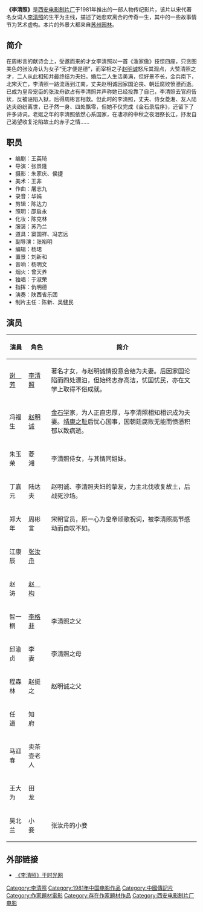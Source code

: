 {{Unreferenced|time=2020-10-12T08:30:56+00:00}}
{{Infobox Film
| name           = 李清照
| original_name  = The Poetess Li Qing Zhao
| cn_name        =
| hk_name        =
| tw_name        =
| image          = 
| caption        = 剧情片（古装、历史）
| producer       = 陈新、吴健民
| director       = 张景隆 
| writer         = 王英琦 
| starring       = 谢芳、冯福生、丁嘉元、郑大年
| music          = 
| cinematography = 
| editing        = 陈达力
| production_company = [[西安电影制片厂|西安电影制片厂]] 
| distributor    = 
| released       = 
| runtime        = 
| country        = {{中國大陸電影產地}}
| language       =  [[普通话|普通话]] 
| budget         = 
| gross          =
| website        = 
| imdb_id        = 
}}
'''《李清照》'''是[[西安电影制片厂|西安电影制片厂]]于1981年推出的一部人物传纪影片，该片以宋代著名女词人[[李清照|李清照]]的生平为主线，描述了她悲欢离合的传奇一生，其中的一些故事情节为艺术虚构。本片的外景大都来自[[苏州园林|苏州园林]]。

== 简介 ==
在周彬言的献诗会上，受邀而来的才女李清照以一首《渔家傲》技惊四座，只贪图美色的张汝舟认为女子“无才便是德”，而宰相之子[[赵明诚|赵明诚]]怒斥其观点，大赞清照之才，二人从此相知并最终结为夫妇。婚后二人生活美满，但好景不长，金兵南下，北宋灭亡，李清照一路流落到江南，丈夫赵明诚因家国沦丧、朝廷腐败愤懑而逝。已成为皇帝宠臣的张汝舟欲占有李清照并声称她已经投靠了自己，李清照去官府告状，反被诬陷入狱，后得周彬言相救。但此时的李清照，丈夫、侍女菱湘、友人陆达夫纷纷离世，已孑然一身、四处飘零，但她不仅完成《金石录后序》，还留下了许多诗词。老妪之年的李清照依然心系国家，在凄凉的中秋之夜泪祭长江，抒发自己渴望收复沦陷故土的赤子之情……

== 职员 ==
* 编剧：王英琦
* 导演：张景隆
* 摄影：朱家庆、侯捷
* 美术：王非
* 作曲：屠志九
* 录音：华娟
* 剪辑：陈达力
* 照明：邵启永
* 化妆：陈克林
* 服装：苏乃兰
* 道具：窦国祥、冯志远
* 副导演：张裕明
* 编辑：杨珺
* 置景：刘新和
* 音响：杨明文
* 烟火：曾天养
* 独唱：于淑荣
* 指挥：仇明德
* 演奏：陕西省乐团
* 制片主任：陈新、吴健民

== 演员 ==
{| border="2" cellpadding="4" cellspacing="1" style="background: #f9f9f9;font-size:95%; border: 1px #aaa solid; border-collapse: collapse;"
|- bgcolor="#B0C4DE" align="center"
!width=10%|演員
!width=12%|角色
!简介
|-
|[[谢芳|谢　芳]]||[[李清照|李清照]]||著名才女，与赵明诚情投意合结为夫妻。后因家国沦陷而四处漂泊，但始终志存高洁，忧国忧民，亦在文学上取得不俗成就。
|-
|冯福生||[[赵明诚|赵明诚]]||[[金石学|金石学]]家，为人正直忠厚，与李清照相知相识成为夫妻。[[靖康之耻|靖康之耻]]后忧心国事，因朝廷腐败无能而愤懑积郁以致病逝。
|-
|朱玉荣||菱　湘||李清照侍女，与其情同姐妹。
|-
|丁嘉元||陆达夫||赵明诚、李清照夫妇的挚友，力主北伐收复故土，后战死沙场。
|-
|郑大年||周彬言||宋朝官员，原一心为皇帝颂歌祝词，被李清照高节感动而自叹不如。
|-
|江康辰||[[张汝舟_(李清照夫)|张汝舟]]||
|-
|赵　涛||[[赵构|赵　构]]||
|-
|智一桐||[[李格非|李格非]]||李清照之父
|-
|邱渝贞||李　妻||李清照之母
|-
|程森林||赵挺之||赵明诚之父
|-
|任　道||知　府||
|-
|马迎春||卖茶壶老人||
|-
|王大为||田　龙||
|-
|吴北兰||小　妾||张汝舟的小妾
|}

== 外部链接 ==
* [http://movie.mtime.com/46836/ 《李清照》于时光网] {{Wayback|url=http://movie.mtime.com/46836/ |date=20190929000344 }}

[[Category:李清照|Category:李清照]]
[[Category:1981年中国电影作品|Category:1981年中国电影作品]]
[[Category:中國傳記片|Category:中國傳記片]]
[[Category:作家題材電影|Category:作家題材電影]]
[[Category:存在作家題材作品|Category:存在作家題材作品]]
[[Category:西安电影制片厂电影|Category:西安电影制片厂电影]]